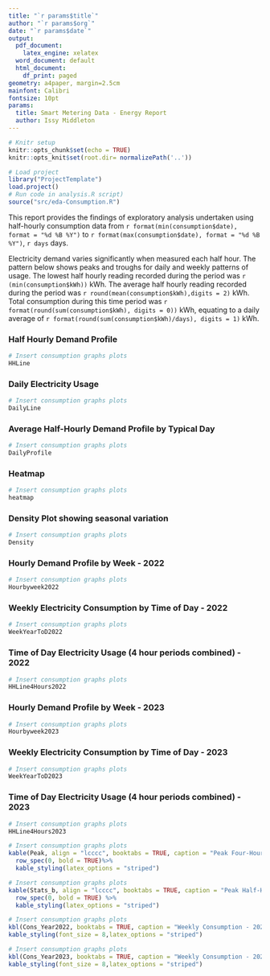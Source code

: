 ---
title: "`r params$title`"
author: "`r params$org`"
date: "`r params$date`"
output:
  pdf_document:
    latex_engine: xelatex
  word_document: default
  html_document:
    df_print: paged
geometry: a4paper, margin=2.5cm
mainfont: Calibri
fontsize: 10pt
params:
  title: Smart Metering Data - Energy Report
  author: Issy Middleton
---
```{r setup, include=FALSE}
# Knitr setup
knitr::opts_chunk$set(echo = TRUE)
knitr::opts_knit$set(root.dir= normalizePath('..'))
```
```{r include=FALSE}
# Load project
library("ProjectTemplate")
load.project()
# Run code in analysis.R script)
source("src/eda-Consumption.R")
```
This report provides the findings of exploratory analysis undertaken using half-hourly consumption data from `r format(min(consumption$date), format = "%d %B %Y")` to `r format(max(consumption$date), format = "%d %B %Y")`, `r days` days. 

Electricity demand varies significantly when measured each half hour. The pattern below shows peaks and troughs for daily and weekly patterns of usage. The lowest half hourly reading recorded during the period was `r (min(consumption$kWh))` kWh. The average half hourly reading recorded during the period was `r round(mean(consumption$kWh),digits = 2)` kWh. Total consumption during this time period was `r format(round(sum(consumption$kWh), digits = 0))` kWh, equating to a daily average of `r format(round(sum(consumption$kWh)/days), digits = 1)` kWh. 

### Half Hourly Demand Profile
```{r echo=FALSE, message=FALSE, warning=FALSE}
# Insert consumption graphs plots
HHLine
```
\newpage

### Daily Electricity Usage 

```{r echo=FALSE, message=FALSE, warning=FALSE}
# Insert consumption graphs plots
DailyLine
```

### Average Half-Hourly Demand Profile by Typical Day 

```{r echo=FALSE, message=FALSE, warning=FALSE}
# Insert consumption graphs plots
DailyProfile
```

### Heatmap

```{r echo=FALSE, message=FALSE, warning=FALSE}
# Insert consumption graphs plots
heatmap
```

### Density Plot showing seasonal variation

```{r echo=FALSE, message=FALSE, warning=FALSE}
# Insert consumption graphs plots
Density
```


### Hourly Demand Profile by Week - 2022 

```{r echo=FALSE, message=FALSE, warning=FALSE}
# Insert consumption graphs plots
Hourbyweek2022
```

### Weekly Electricity Consumption by Time of Day - 2022

```{r echo=FALSE, message=FALSE, warning=FALSE}
# Insert consumption graphs plots
WeekYearToD2022
```

### Time of Day Electricity Usage (4 hour periods combined) - 2022

```{r echo=FALSE, message=FALSE, warning=FALSE}
# Insert consumption graphs plots
HHLine4Hours2022
```

### Hourly Demand Profile by Week - 2023

```{r echo=FALSE, message=FALSE, warning=FALSE}
# Insert consumption graphs plots
Hourbyweek2023
```

### Weekly Electricity Consumption by Time of Day - 2023

```{r echo=FALSE, message=FALSE, warning=FALSE}
# Insert consumption graphs plots
WeekYearToD2023
```

### Time of Day Electricity Usage (4 hour periods combined) - 2023

```{r echo=FALSE, message=FALSE, warning=FALSE}
# Insert consumption graphs plots
HHLine4Hours2023
```

\newpage

```{r echo=FALSE, message=FALSE, warning=FALSE}
# Insert consumption graphs plots
kable(Peak, align = "lcccc", booktabs = TRUE, caption = "Peak Four-Hourly Periods") %>%
  row_spec(0, bold = TRUE)%>%
  kable_styling(latex_options = "striped")
```

```{r echo=FALSE, message=FALSE, warning=FALSE}
# Insert consumption graphs plots
kable(Stats_b, align = "lcccc", booktabs = TRUE, caption = "Peak Half-Hourly Periods") %>%
  row_spec(0, bold = TRUE) %>%
  kable_styling(latex_options = "striped")
```

```{r echo=FALSE, message=FALSE, warning=FALSE}
# Insert consumption graphs plots
kbl(Cons_Year2022, booktabs = TRUE, caption = "Weekly Consumption - 2022") %>%
kable_styling(font_size = 8,latex_options = "striped")
```

```{r echo=FALSE, message=FALSE, warning=FALSE}
# Insert consumption graphs plots
kbl(Cons_Year2023, booktabs = TRUE, caption = "Weekly Consumption - 2023") %>%
kable_styling(font_size = 8,latex_options = "striped")
```
